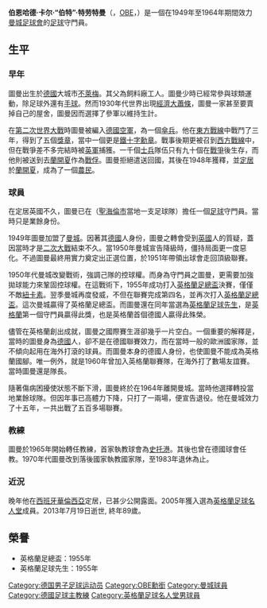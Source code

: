{{NoteTA
|G1=EPL
}}
{{Infobox football biography
| playername = 畢·圖曼
| image = [[Image:Sculpture_of_Bert_Trautmann.jpg|200px]]
| fullname = 伯納德·卡爾·畢·圖曼<br>（Bernhard Carl Trautmann）
| birth_date = {{birth date|df=y|1923|10|22}}
| death_date = {{death date and age|df=y|2013|07|19|1923|10|22}}
| birth_place = [[德國|德國]][[不萊梅|不萊梅]]
| death_place = [[西班牙|西班牙]][[卡斯特利翁省|卡斯特利翁省]][[拉略薩|拉略薩]]
| currentclub =
| position = [[守門員|守門員]]
| youthyears =
| youthclubs =
| years = 1948–49<br>1949–64<br>1964
| clubs = {{le|聖海倫鎮足球會|St Helens Town A.F.C.|聖海倫鎮}}<br>[[曼城足球會|曼城]]<br>{{le|威靈頓鎮足球會|Telford United F.C.|威靈頓鎮}}
| caps(goals) = {{0}}43 (0)<br>545 (0)<br>{{0}}{{0}}2 (0)
| nationalyears =
| nationalteam =
| nationalcaps(goals) =
| manageryears = 1965–66 <br> 1967–68 <br> 1968–69 <br/>1972–74 <br/>1978–80 <br/>1980–83
| managerclubs = [[斯托克港足球俱乐部|-{zh-hans:斯托克港; zh-hk:史托港;}-]] <br>[[普魯士明斯特足球俱乐部|普魯士明斯特]]<br> {{le|歐寶呂塞爾斯海姆足球俱樂部|SC Opel Rüsselsheim|歐寶呂塞爾斯海姆}}<br>[[緬甸國家足球隊|緬甸]]<br>[[利比里亞國家足球隊|利比里亞]]<br>[[巴基斯坦國家足球隊|巴基斯坦]]
}}
'''伯恩哈德·卡尔·“伯特”·特劳特曼'''（{{lang-de|'''Bernhard Carl "Bert" Trautmann'''}}，[[OBE|OBE]]，{{bd|1923年|10月22日|2013年|7月19日|catIdx=Trautmann}}）是一個在1949年至1964年期間效力[[曼城足球會|曼城足球會]]的[[足球|足球]]守門員。

==生平==
===早年===
圖曼出生於[[威瑪共和國|德國]]大城市[[不萊梅|不萊梅]]。其父為飼料廠工人。圖曼少時已經常參與球類運動，除足球外還有[[手球|手球]]。然而1930年代世界出現[[經濟大蕭條|經濟大蕭條]]，圖曼一家甚至要賣掉自己的屋舍，圖曼因而選擇了參軍以維持生計。

在[[第二次世界大戰|第二次世界大戰]]時圖曼被編入[[納粹德國空軍|德國空軍]]，為一個[[傘兵|傘兵]]。他在[[德蘇戰爭|東方戰線]]中戰鬥了三年，得到了五個[[獎章|獎章]]，當中一個更是[[鐵十字勳章|鐵十字勳章]]。戰事後期更被召到[[西方戰線_(第二次世界大戰)|西方戰線]]中，但在戰爭差不多完結時被[[英軍|英軍]]捕獲。一千個[[士兵|士兵]]隊伍只有九十個在[[戰爭|戰爭]]後生存，而他則被送到去[[蘭開夏|蘭開夏]]作為[[戰俘|戰俘]]。圖曼拒絕遣送回國，其後在1948年獲釋，並[[定居|定居]]於[[蘭開夏|蘭開夏]]，成為了一個[[農民|農民]]。

===球員===
在定居英國不久，圖曼已在{{le|聖海倫鎮足球會|St Helens Town A.F.C.}}（[[聖海倫斯|聖海倫市]]當地一支足球隊）擔任一個[[足球|足球]]守門員。當時只是業餘身份。

1949年圖曼加盟了[[曼城足球會|曼城]]。因著其[[德國|德國]]人身份，圖曼之轉會受到[[英國|英國]]人的質疑，蓋因當時才是[[二次大戰|二次大戰]]結束不久。當1950年曼城宣告降級時，僵持局面更一度惡化。不過圖曼最終用實力奠定出正選位置，於1951年帶領出球會走回頂級聯賽。

1950年代曼城改變戰術，強調己隊的控球權。而身為守門員之圖曼，更需要加強拋球能力來鞏固控球權。在這戰術下，1955年成功打入[[英格蘭足總盃|英格蘭足總盃]]決賽，僅僅不敵[[紐卡素足球俱樂部|紐卡素]]。翌季曼城再度發威，不但在聯賽完成第四名，並再次打入[[英格蘭足總盃|英格蘭足總盃]]。這次曼城贏得了英格蘭足總盃。而圖曼還在同年當選為[[英格蘭足球先生|英格蘭足球先生]]，是[[英格蘭|英格蘭]]第一個守門員贏得此獎，也是英格蘭首個德國人贏得此殊榮。

儘管在英格蘭創出成就，圖曼之國際賽生涯卻幾乎一片空白。一個重要的解釋是，當時的圖曼身為[[德國|德國]]人，卻不是在德國聯賽效力，而在當時一般的歐洲國家隊，並不傾向起用在海外打滾的球員。而圖曼本身的德國人身份，也使圖曼不能成為英格蘭國腳。唯一例外，就是1960年曾加入英格蘭聯賽隊，在海外打了數場友誼賽。當時圖曼還是隊長。

隨著傷病困擾使狀態不斷下滑，圖曼終於在1964年離開曼城。當時他選擇轉投當地業餘球隊{{le|威靈頓鎮足球會|Telford United F.C.}}。但因年事已高體力下降，只打了一兩場，便宣告退役。他在曼城效力了十五年，一共出戰了五百多場聯賽。

===教練===
圖曼於1965年開始轉任教練，首家執教球會為[[斯托克港足球俱樂部|史托港]]。其後也曾在德國球會任教。1970年代圖曼改到落後國家執教國家隊，至1983年退休為止。

===近況===
晚年他在[[西班牙|西班牙]][[瓦倫西亞自治區|華倫西亞]]定居，已甚少公開露面。2005年獲入選為[[英格蘭足球名人堂|英格蘭足球名人堂]]成員。2013年7月19日逝世, 終年89歲。

==榮譽==
*英格蘭足總盃：1955年
*英格蘭足球先生：1955年

{{英格蘭FWA足球先生}}

{{Authority control}}

{{DEFAULTSORT:Trautmann, Bert}}
[[Category:德国男子足球运动员|Category:德国男子足球运动员]]
[[Category:OBE勳銜|Category:OBE勳銜]]
[[Category:曼城球員|Category:曼城球員]]
[[Category:德國足球主教練|Category:德國足球主教練]]
[[Category:英格蘭足球名人堂男球員|Category:英格蘭足球名人堂男球員]]